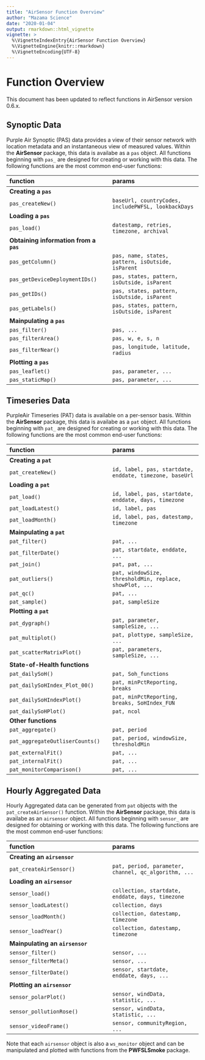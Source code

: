 ```yaml
---
title: "AirSensor Function Overview"
author: "Mazama Science"
date: "2020-01-04"
output: rmarkdown::html_vignette
vignette: >
  %\VignetteIndexEntry{AirSensor Function Overview}
  %\VignetteEngine{knitr::rmarkdown}
  %\VignetteEncoding{UTF-8}
---
```


# Function Overview

This document has been updated to reflect functions in AirSensor version 0.6.x.

## Synoptic Data

Purple Air Synoptic (PAS) data provides a view of their sensor network with 
location metadata and an instantaneous view of measured values. Within the 
**AirSensor** package, this data is availabe as a `pas` object. All functions 
beginning with `pas_` are designed for creating or working with this data. The
following functions are the most common end-user functions:

| function | params |
|:------|:-----|
| **Creating a `pas`** |  |
| `pas_createNew()` | `baseUrl, countryCodes, includePWFSL, lookbackDays` |
| **Loading a `pas`** |  |
| `pas_load()` | `datestamp, retries, timezone, archival` | 
| **Obtaining information from a `pas`** |  |
| `pas_getColumn()` | `pas, name, states, pattern, isOutside, isParent` |
| `pas_getDeviceDeploymentIDs()` | `pas, states, pattern, isOutside, isParent` |
| `pas_getIDs()` | `pas, states, pattern, isOutside, isParent` |
| `pas_getLabels()` | `pas, states, pattern, isOutside, isParent` |
| **Mainpulating a `pas`** |  |
| `pas_filter()` | `pas, ...` |
| `pas_filterArea()` | `pas, w, e, s, n` |
| `pas_filterNear()` | `pas, longitude, latitude, radius` |
| **Plotting a `pas`** | |
| `pas_leaflet()` | `pas, parameter, ...` |
| `pas_staticMap()` | `pas, parameter, ...` |

## Timeseries Data

PurpleAir Timeseries (PAT) data is available on a per-sensor basis. Within the 
**AirSensor** package, this data is availabe as a `pat` object. All functions 
beginning with `pat_` are designed for creating or working with this data. The
following functions are the most common end-user functions:

| function | params |
|:------|:-----|
| **Creating a `pat`** |  |
| `pat_createNew()` | `id, label, pas, startdate, enddate, timezone, baseUrl` |
| **Loading a `pat`** |  |
| `pat_load()` | `id, label, pas, startdate, enddate, days, timezone` | 
| `pat_loadLatest()` | `id, label, pas` | 
| `pat_loadMonth()` | `id, label, pas, datestamp, timezone` | 
| **Mainpulating a `pat`** |  |
| `pat_filter()` | `pat, ...` |
| `pat_filterDate()` | `pat, startdate, enddate, ...` |
| `pat_join()` | `pat, pat, ...` |
| `pat_outliers()` | `pat, windowSize, thresholdMin, replace, showPlot, ...` |
| `pat_qc()` | `pat, ...` |
| `pat_sample()` | `pat, sampleSize` |
| **Plotting a `pat`** | |
| `pat_dygraph()` | `pat, parameter, sampleSize, ...` |
| `pat_multiplot()` | `pat, plottype, sampleSize, ...` |
| `pat_scatterMatrixPlot()` | `pat, parameters, sampleSize, ...` |
| **State-of-Health functions** | |
| `pat_dailySoH()` | `pat, Soh_functions` |
| `pat_dailySoHIndex_Plot_00()` | `pat, minPctReporting, breaks` |
| `pat_dailySoHIndexPlot()` | `pat, minPctReporting, breaks, SoHIndex_FUN` |
| `pat_dailySoHPlot()` | `pat, ncol` |
| **Other functions** | |
| `pat_aggregate()` | `pat, period` |
| `pat_aggregateOutliserCounts()` | `pat, period, windowSize, thresholdMin` |
| `pat_externalFit()` | `pat, ...` |
| `pat_internalFit()` | `pat, ...` |
| `pat_monitorComparison()` | `pat, ...` |

## Hourly Aggregated Data

Hourly Aggregated data can be generated from `pat` objects with the
`pat_createAirSensor()` function. Within the **AirSensor** package, this data is 
availabe as an `airsensor` object. All functions  beginning with `sensor_` are 
designed for obtaining or working with this data. The following functions are 
the most common end-user functions:

| function | params |
|:------|:-----|
| **Creating an `airsensor`** |  |
| `pat_createAirSensor()` | `pat, period, parameter, channel, qc_algorithm, ...` |
| **Loading an `airsensor`** |  |
| `sensor_load()` | `collection, startdate, enddate, days, timezone` | 
| `sensor_loadLatest()` | `collection, days` | 
| `sensor_loadMonth()` | `collection, datestamp, timezone` | 
| `sensor_loadYear()` | `collection, datestamp, timezone` | 
| **Mainpulating an `airsensor`** |  |
| `sensor_filter()` | `sensor, ...` |
| `sensor_filterMeta()` | `sensor, ...` |
| `sensor_filterDate()` | `sensor, startdate, enddate, days, ...` |
| **Plotting an `airsensor`** | |
| `sensor_polarPlot()` | `sensor, windData, statistic, ...` |
| `sensor_pollutionRose()` | `sensor, windData, statistic, ...` |
| `sensor_videoFrame()` | `sensor, communityRegion, ...` |

Note that each `airsensor` object is also a `ws_monitor` object and can be
manipulated and plotted with functions from the **PWFSLSmoke** package.

